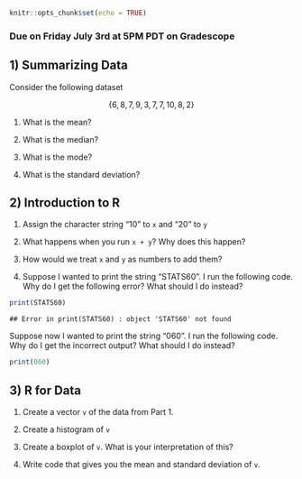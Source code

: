 ```r
knitr::opts_chunk$set(echo = TRUE)
```
### Due on Friday July 3rd at 5PM PDT on Gradescope
## 1) Summarizing Data

Consider the following dataset

$$
\{6,8,7,9,3,7,7,10,8,2\}
$$

1) What is the mean?

2) What is the median?

3) What is the mode?

4) What is the standard deviation?

## 2) Introduction to R

1) Assign the character string "10" to `x` and "20" to `y`

2) What happens when you run `x + y`? Why does this happen?

3) How would we treat `x` and `y` as numbers to add them?

4) Suppose I wanted to print the string "STATS60". I run the following code. Why do I get the following error? What should I do instead?

```r
print(STATS60)
```

`## Error in print(STATS60) : object 'STATS60' not found`

Suppose now I wanted to print the string "060". I run the following code. Why do I get the incorrect output? What should I do instead?

```r
print(060)
```

## 3) R for Data

1) Create a vector `v` of the data from Part 1.

2) Create a histogram of `v`

3) Create a boxplot of `v`. What is your interpretation of this?

4) Write code that gives you the mean and standard deviation of `v`.
